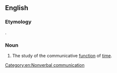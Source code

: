 ==English==
{{wikipedia}}

===Etymology===
{{coinage|en|Thomas J. Bruneau|nobycat=1|w=-}}.

===Noun===
{{en-noun|-}}

# The study of the communicative [[function]] of [[time]].

[[Category:en:Nonverbal communication]]